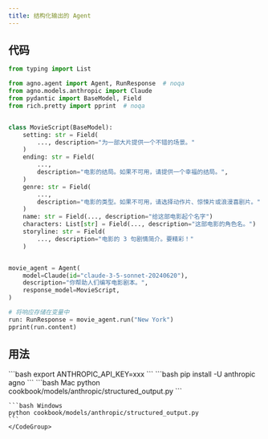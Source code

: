 ```yaml
---
title: 结构化输出的 Agent
---
```


## 代码

```python cookbook/models/anthropic/structured_output.py
from typing import List

from agno.agent import Agent, RunResponse  # noqa
from agno.models.anthropic import Claude
from pydantic import BaseModel, Field
from rich.pretty import pprint  # noqa


class MovieScript(BaseModel):
    setting: str = Field(
        ..., description="为一部大片提供一个不错的场景。"
    )
    ending: str = Field(
        ...,
        description="电影的结局。如果不可用，请提供一个幸福的结局。",
    )
    genre: str = Field(
        ...,
        description="电影的类型。如果不可用，请选择动作片、惊悚片或浪漫喜剧片。",
    )
    name: str = Field(..., description="给这部电影起个名字")
    characters: List[str] = Field(..., description="这部电影的角色名。")
    storyline: str = Field(
        ..., description="电影的 3 句剧情简介。要精彩！"
    )


movie_agent = Agent(
    model=Claude(id="claude-3-5-sonnet-20240620"),
    description="你帮助人们编写电影剧本。",
    response_model=MovieScript,
)

# 将响应存储在变量中
run: RunResponse = movie_agent.run("New York")
pprint(run.content)
```

## 用法

<Steps>
  <Snippet file="create-venv-step.mdx" />

  <Step title="设置你的 API 密钥">
    ```bash
    export ANTHROPIC_API_KEY=xxx
    ```
  </Step>

  <Step title="安装库">
    ```bash
    pip install -U anthropic agno
    ```
  </Step>

  <Step title="运行 Agent">
    <CodeGroup>
    ```bash Mac
    python cookbook/models/anthropic/structured_output.py
    ```

    ```bash Windows
    python cookbook/models/anthropic/structured_output.py
    ```
    </CodeGroup>
  </Step>
</Steps>